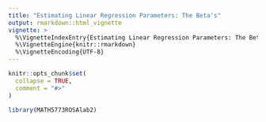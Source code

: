 ```yaml
---
title: "Estimating Linear Regression Parameters: The Beta's"
output: rmarkdown::html_vignette
vignette: >
  %\VignetteIndexEntry{Estimating Linear Regression Parameters: The Beta's}
  %\VignetteEngine{knitr::rmarkdown}
  %\VignetteEncoding{UTF-8}
---
```


```r
knitr::opts_chunk$set(
  collapse = TRUE,
  comment = "#>"
)
```

```r
library(MATH5773ROSAlab2)
```
